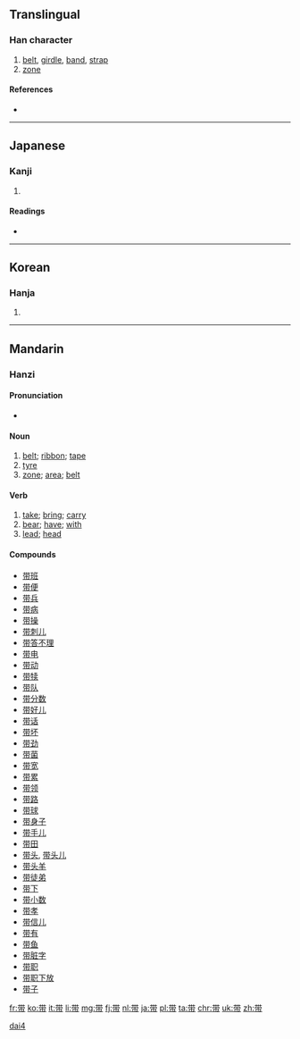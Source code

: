 {{also|帶}}
==Translingual==

===Han character===
{{Han char|rn=50|rad=巾|as=06|sn=9|four=|canj=廿十月中月 (TJBLB)}}

# [[belt]], [[girdle]], [[band]], [[strap]]
# [[zone]]

====References====
* {{Han ref|kx=0331.191|hdz=10736.090|uh=5E26|ud=24102}}

----

==Japanese==
{{ja-forms|[[帯]]|[[带]]|[[帶]]}}
===Kanji===
{{ja-kanji|grade=|rs=巾06}}

# {{defn|lang=ja|sort=巾06}}

====Readings====
* {{ja-readings|on=[[たい]] (tai)|kun=[[おび]] (obi), [[おびる]] (obiru)}}

----

==Korean==

===Hanja===
{{ko-hanja|hangeul=대|rv=dae|mr=tae}}

# {{defn|lang=ko|sort=巾06}}

----

==Mandarin==

===Hanzi===

====Pronunciation====
* {{audio|zh-dài.ogg|audio}}

====Noun====
{{cmn-noun|s|pin=[[dài]] ([[dai4]])|pint=dai4|tra=帶|sim=带|rs=巾06}}

# [[belt]]; [[ribbon]]; [[tape]]
# [[tyre]]
# [[zone]]; [[area]]; [[belt]]

====Verb====
{{cmn-verb|s|pin=[[dài]] ([[dai4]])|pint=dai4|tra=帶|sim=带|rs=巾06}}

# [[take]]; [[bring]]; [[carry]]
# [[bear]]; [[have]]; [[with]]
# [[lead]]; [[head]]

====Compounds====
* [[带班]]
* [[带便]]
* [[带兵]]
* [[带病]]
* [[带操]]
* [[带刺儿]]
* [[带答不理]]
* [[带电]]
* [[带动]]
* [[带犊]]
* [[带队]]
* [[带分数]]
* [[带好儿]]
* [[带话]]
* [[带坏]]
* [[带劲]]
* [[带菌]]
* [[带宽]]
* [[带累]]
* [[带领]]
* [[带路]]
* [[带球]]
* [[带身子]]
* [[带手儿]]
* [[带田]]
* [[带头]], [[带头儿]]
* [[带头羊]]
* [[带徒弟]]
* [[带下]]
* [[带小数]]
* [[带孝]]
* [[带信儿]]
* [[带有]]
* [[带鱼]]
* [[带脏字]]
* [[带职]]
* [[带职下放]]
* [[带子]]

[[Category:cmn:Beginning Mandarin in simplified script|dai4]]

[[fr:带]]
[[ko:带]]
[[it:带]]
[[li:带]]
[[mg:带]]
[[fj:带]]
[[nl:带]]
[[ja:带]]
[[pl:带]]
[[ta:带]]
[[chr:带]]
[[uk:带]]
[[zh:带]]